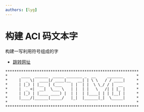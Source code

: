 ```yaml
---
authors: [lyg]
---
```


# 构建 ACI 码文本字

构建一写利用符号组成的字

- [跳转网址](http://patorjk.com/software/taag/)

```
***********************************************************
*      ____  ______  _____ _______ _  __     _______      *
*     |  _ \|  ____|/ ____|__   __| | \ \   / / ____|     *
*     | |_) | |__  | (___    | |  | |  \ \_/ / |  __      *
*     |  _ <|  __|  \___ \   | |  | |   \   /| | |_ |     *
*     | |_) | |____ ____) |  | |  | |____| | | |__| |     *
*     |____/|______|_____/   |_|  |______|_|  \_____|     *
*                                                         *
***********************************************************
```
